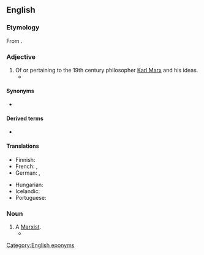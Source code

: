 ==English==
{{wikipedia|Karl Marx}}

===Etymology===
From {{suffix|Marx|ian|lang=en}}.

===Adjective===
{{en-adj}}

# Of or pertaining to the 19th century philosopher [[w:Karl Marx|Karl Marx]] and his ideas. {{defdate|from 19th c.}}
#* {{quote-text|lang=en|year=2005|author=Bruce Philp|title=Reduction, Rationality and Game Theory in Marxian Economics|page=3|passage=But to use game theory in a '''Marxian''' setting requires more that simply adopting the tools and methods of non-cooperative game theory, root and branch.}}

====Synonyms====
* {{l|en|Marxist}}

====Derived terms====
* {{l|en|Marxian unemployment}}

====Translations====
{{trans-top|of or pertaining to Karl Marx and his ideas}}
* Finnish: {{t+|fi|marxilainen}}
* French: {{t+|fr|marxien|m}}, {{t+|fr|marxiste|m|f}}
* German: {{t|de|marxsch}}, {{t|de|Marx'sch}}
{{trans-mid}}
* Hungarian: {{t|hu|marxi}}
* Icelandic: {{t|is|marxískur|m}}
* Portuguese: {{t|pt|marxiano|m}}
{{trans-bottom}}

===Noun===
{{en-noun}}

# A [[Marxist]]. {{defdate|from 19th c.}}
#* {{quote-text|lang=en|year=1934|author={{w|F Scott Fitzgerald}}|title=Tender is the Night|passage=Hannan turned from the piano and said, winking at the others: ‘Mac thinks a '''Marxian''' is somebody who went to St Mark's school.’}}

[[Category:English eponyms]]